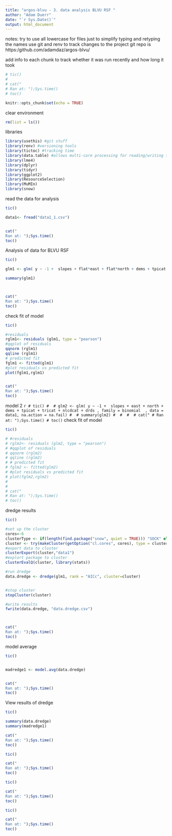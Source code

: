```yaml
---
title: "argos-blvu - 3. data analysis BLVU RSF "
author: "Adam Duerr"
date: "`r Sys.Date()`"
output: html_document
---
```


notes: try to use all lowercase for files just to simplify typing and retyping the names
use git and renv to track changes to the project
git repo is https:/github.com/adamdaz/argos-blvu/

add info to each chunk to track whether it was run recently and how long it took
```r
# tic()
# 
# cat("
# Ran at: ");Sys.time()
# toc()
```


```r
knitr::opts_chunk$set(echo = TRUE)
```


clear environment 
```r
rm(list = ls())

```


libraries
```r
library(usethis) #git stuff
library(renv) #versioning tools
library(tictoc) #tracking time
library(data.table) #allows multi-core processing for reading/writing tables = fast!
library(lme4)
library(dplyr)
library(tidyr)
library(ggplot2)
library(ResourceSelection)
library(MuMIn)
library(snow)
```


read the data for analysis 
```r
tic()

data1<- fread("data1_1.csv")


cat("
Ran at: ");Sys.time()
toc()
```


Analysis of data for BLVU RSF


```r
tic()

glm1 <- glm( y ~ -1 +  slopes + flat*east + flat*north + dems + tpicat + tricat + nlcdcat + dprds + dsrds + dforests + dsolids , family = binomial  , data = data1, na.action = na.fail)

summary(glm1)



cat("
Ran at: ");Sys.time()
toc()
```

check fit of model

```r
tic()

#residuals
rglm1<- residuals (glm1, type = "pearson")
#qqplot of residuals
qqnorm (rglm1)
qqline (rglm1)
# predicted fit
fglm1 <- fitted(glm1)
#plot residuals vs predicted fit
plot(fglm1,rglm1)


cat("
Ran at: ");Sys.time()
toc()
```

model 2
 ```r
# tic()
# 
# glm2 <- glm( y ~ -1 +  slopes + east + north + dems + tpicat + tricat + nlcdcat + drds , family = binomial  , data = data1, na.action = na.fail)
# 
# summary(glm2)
# 
# 
# 
# cat("
# Ran at: ");Sys.time()
# toc()
```
check fit of model

```r
tic()

# #residuals
# rglm2<- residuals (glm2, type = "pearson")
# #qqplot of residuals
# qqnorm (rglm2)
# qqline (rglm2)
# # predicted fit
# fglm2 <- fitted(glm2)
# #plot residuals vs predicted fit
# plot(fglm2,rglm2)
# 
# 
# cat("
# Ran at: ");Sys.time()
# toc()
```


dredge results


```r
tic()

#set up the cluster
cores<-6
clusterType <- if(length(find.package("snow", quiet = TRUE))) "SOCK" else "PSOCK"
cluster <- try(makeCluster(getOption("cl.cores", cores), type = clusterType))
#export data to cluster
clusterExport(cluster,"data1")
#explort package to cluster
clusterEvalQ(cluster, library(stats))

#run dredge
data.dredge <- dredge(glm1, rank = "AICc", cluster=cluster)


#stop cluster
stopCluster(cluster)

#write results
fwrite(data.dredge, "data.dredge.csv")



cat("
Ran at: ");Sys.time()
toc()
```


model average

```r
tic()


madredge1 <- model.avg(data.dredge)


cat("
Ran at: ");Sys.time()
toc()
```


View results of dredge


```r
tic()

summary(data.dredge)
summary(madredge1)

cat("
Ran at: ");Sys.time()
toc()
```





```r
tic()

cat("
Ran at: ");Sys.time()
toc()
```





```r
tic()

cat("
Ran at: ");Sys.time()
toc()
```





```r
tic()

cat("
Ran at: ");Sys.time()
toc()
```



